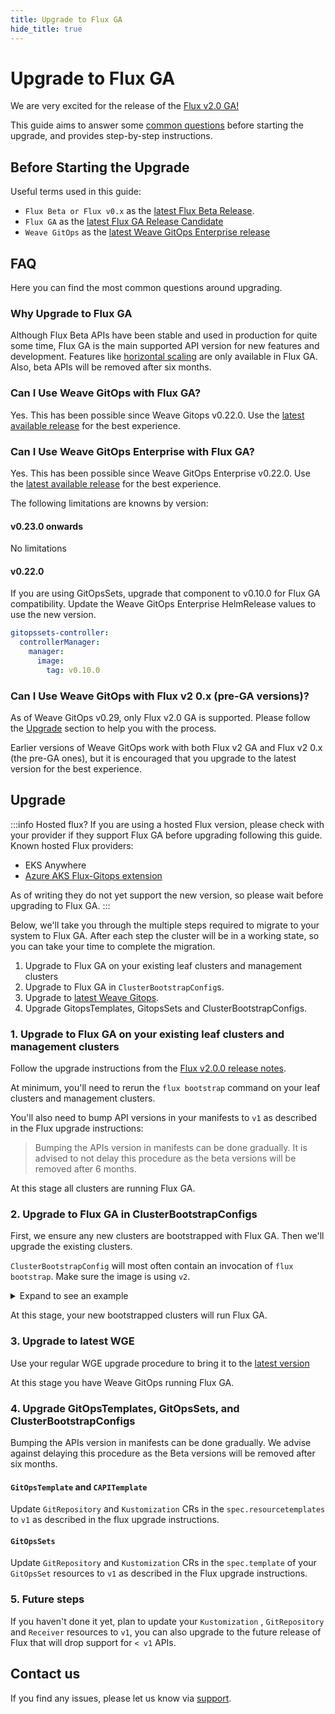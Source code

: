 ```yaml
---
title: Upgrade to Flux GA
hide_title: true
---
```


# Upgrade to Flux GA

We are very excited for the release of the [Flux v2.0 GA!](https://github.com/fluxcd/flux2/releases)

This guide aims to answer some [common questions](#faq) before starting the upgrade, and provides step-by-step
instructions.

## Before Starting the Upgrade

Useful terms used in this guide:

- `Flux Beta or Flux v0.x` as the [latest Flux Beta Release](https://github.com/fluxcd/flux2/releases/tag/v0.41.2).
- `Flux GA` as the [latest Flux GA Release Candidate](https://github.com/fluxcd/flux2/releases/tag/v2.0.0-rc.3)
- `Weave GitOps` as the [latest Weave GitOps Enterprise release](https://github.com/weaveworks/weave-gitops-enterprise/releases/latest)

## FAQ

Here you can find the most common questions around upgrading.

### Why Upgrade to Flux GA

Although Flux Beta APIs have been stable and used in production for quite some time, Flux GA is the main supported API version for new features and development. Features like [horizontal scaling](https://fluxcd.io/flux/cheatsheets/sharding/)
are only available in Flux GA. Also, beta APIs will be removed after six months.

### Can I Use Weave GitOps with Flux GA?

Yes. This has been possible since Weave Gitops v0.22.0. Use the [latest available release](https://github.com/weaveworks/weave-gitops/releases) for the best experience.

### Can I Use Weave GitOps Enterprise with Flux GA?

Yes. This has been possible since Weave GitOps Enterprise v0.22.0. Use the [latest available release](https://docs.gitops.weave.works/docs/enterprise/getting-started/releases-enterprise/) for the best experience.

The following limitations are knowns by version:

#### v0.23.0 onwards

No limitations

#### v0.22.0

If you are using GitOpsSets, upgrade that component to v0.10.0 for Flux GA compatibility.
Update the Weave GitOps Enterprise HelmRelease values to use the new version.

```yaml
gitopssets-controller:
  controllerManager:
    manager:
      image:
        tag: v0.10.0
```

### Can I Use Weave GitOps with Flux v2 0.x (pre-GA versions)?

As of Weave GitOps v0.29, only Flux v2.0 GA is supported. Please follow the [Upgrade](#upgrade) section to help you with the process.

Earlier versions of Weave GitOps work with both Flux v2 GA and Flux v2 0.x (the pre-GA ones), but it is encouraged that you upgrade to the latest version for the best experience.

## Upgrade

:::info Hosted flux?
If you are using a hosted Flux version, please check with your provider if they support Flux GA before upgrading following this guide.
Known hosted Flux providers:

- EKS Anywhere
- [Azure AKS Flux-Gitops extension](https://learn.microsoft.com/en-us/azure/azure-arc/kubernetes/extensions-release#flux-gitops)

As of writing they do not yet support the new version, so please wait before upgrading to Flux GA.
:::

Below, we'll take you through the multiple steps required to migrate to your system to Flux GA. After each step the cluster will be
in a working state, so you can take your time to complete the migration.

1. Upgrade to Flux GA on your existing leaf clusters and management clusters
2. Upgrade to Flux GA in `ClusterBootstrapConfig`s.
3. Upgrade to [latest Weave Gitops](https://docs.gitops.weave.works/docs/enterprise/getting-started/releases-enterprise/).
4. Upgrade GitopsTemplates, GitopsSets and ClusterBootstrapConfigs.

### 1. Upgrade to Flux GA on your existing leaf clusters and management clusters

Follow the upgrade instructions from the [Flux v2.0.0 release notes](https://github.com/fluxcd/flux2/releases/tag/v2.0.0).

At minimum, you'll need to rerun the `flux bootstrap` command on your leaf clusters and management clusters.

You'll also need to bump API versions in your manifests to `v1` as described in the Flux upgrade instructions:

> Bumping the APIs version in manifests can be done gradually. It is advised to not delay this procedure as the beta
> versions will be removed after 6 months.

At this stage all clusters are running Flux GA.

### 2. Upgrade to Flux GA in ClusterBootstrapConfigs

First, we ensure any new clusters are bootstrapped with Flux GA. Then we'll upgrade the existing clusters.

`ClusterBootstrapConfig` will most often contain an invocation of `flux bootstrap`. Make sure the image is using `v2`.

<details><summary>Expand to see an example</summary>

```patch
diff --git a/tools/dev-resources/user-guide/cluster-bootstrap-config.yaml b/tools/dev-resources/user-guide/cluster-bootstrap-config.yaml
index bd41ec036..1b21df860 100644
--- a/tools/dev-resources/user-guide/cluster-bootstrap-config.yaml
+++ b/tools/dev-resources/user-guide/cluster-bootstrap-config.yaml
@@ -1,34 +1,34 @@
 apiVersion: capi.weave.works/v1alpha1
 kind: ClusterBootstrapConfig
 metadata:
   name: capi-gitops
   namespace: default
 spec:
   clusterSelector:
     matchLabels:
       weave.works/capi: bootstrap
   jobTemplate:
     generateName: "run-gitops-{{ .ObjectMeta.Name }}"
     spec:
       containers:
-        - image: ghcr.io/fluxcd/flux-cli:v0.34.0
+        - image: ghcr.io/fluxcd/flux-cli:v2.0.0
           name: flux-bootstrap
           ...
```
</details>

At this stage, your new bootstrapped clusters will run Flux GA.

### 3. Upgrade to latest WGE

Use your regular WGE upgrade procedure to bring it to the [latest version](https://docs.gitops.weave.works/docs/enterprise/getting-started/releases-enterprise/)

At this stage you have Weave GitOps running Flux GA.

### 4. Upgrade GitOpsTemplates, GitOpsSets, and ClusterBootstrapConfigs

Bumping the APIs version in manifests can be done gradually. We advise against delaying this procedure as the Beta versions will be removed after six months.

#### `GitOpsTemplate` and `CAPITemplate`

Update `GitRepository` and `Kustomization` CRs in the `spec.resourcetemplates` to `v1` as described in the flux upgrade instructions.

#### `GitOpsSets`

Update `GitRepository` and `Kustomization` CRs in the `spec.template` of your `GitOpsSet` resources to `v1` as described in the Flux upgrade instructions.

### 5. Future steps

If you haven't done it yet, plan to update your  `Kustomization` , `GitRepository` and `Receiver` resources to `v1`, you can also upgrade to the future release of Flux that will drop support for `< v1` APIs.

## Contact us

If you find any issues, please let us know via [support](https://docs.gitops.weave.works/help-and-support/).
